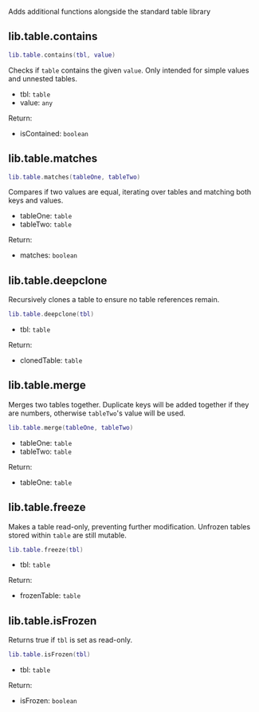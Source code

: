 Adds additional functions alongside the standard table library

## lib.table.contains

```lua
lib.table.contains(tbl, value)
```

Checks if `table` contains the given `value`. Only intended for simple values and unnested tables.

- tbl: `table`
- value: `any`

Return:
- isContained: `boolean`

## lib.table.matches

```lua
lib.table.matches(tableOne, tableTwo)
```

Compares if two values are equal, iterating over tables and matching both keys and values.

- tableOne: `table`
- tableTwo: `table`

Return:
- matches: `boolean`

## lib.table.deepclone

Recursively clones a table to ensure no table references remain.

```lua
lib.table.deepclone(tbl)
```

- tbl: `table`

Return:
- clonedTable: `table`

## lib.table.merge

Merges two tables together. Duplicate keys will be added together if they are numbers, otherwise `tableTwo`'s value will be used.

```lua
lib.table.merge(tableOne, tableTwo)
```

- tableOne: `table`
- tableTwo: `table`

Return:
- tableOne: `table`

## lib.table.freeze

Makes a table read-only, preventing further modification. Unfrozen tables stored within `table` are still mutable.

```lua
lib.table.freeze(tbl)
```

- tbl: `table`

Return:
- frozenTable: `table`

## lib.table.isFrozen

Returns true if `tbl` is set as read-only.

```lua
lib.table.isFrozen(tbl)
```

- tbl: `table`

Return:
- isFrozen: `boolean`
